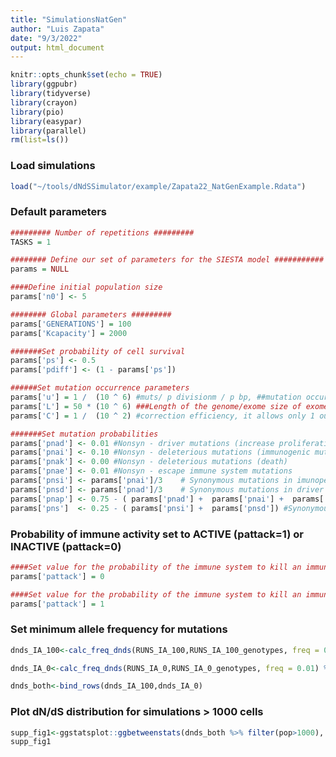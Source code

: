 ```yaml
---
title: "SimulationsNatGen"
author: "Luis Zapata"
date: "9/3/2022"
output: html_document
---
```


```r
knitr::opts_chunk$set(echo = TRUE)
library(ggpubr)
library(tidyverse)
library(crayon)
library(pio)
library(easypar)
library(parallel)
rm(list=ls())
```

### Load simulations

```r
load("~/tools/dNdSSimulator/example/Zapata22_NatGenExample.Rdata")
```

### Default parameters

```r
######### Number of repetitions #########
TASKS = 1

######## Define our set of parameters for the SIESTA model ###########
params = NULL

####Define initial population size
params['n0'] <- 5

######## Global parameters #########
params['GENERATIONS'] = 100
params['Kcapacity'] = 2000

#######Set probability of cell survival
params['ps'] <- 0.5
params['pdiff'] <- (1 - params['ps'])

######Set mutation occurrence parameters
params['u'] = 1 /  (10 ^ 6) #muts/ p divisionm / p bp, ##mutation occurrence/ polymerase error
params['L'] = 50 * (10 ^ 6) ###Length of the genome/exome size of exome syn plus nonsyn mutations
params['C'] = 1 /  (10 ^ 2) #correction efficiency, it allows only 1 out of X number of mutations to be preserved at each cell division

#######Set mutation probabilities
params['pnad'] <- 0.01 #Nonsyn - driver mutations (increase proliferation rate, oncogenes/ reduce correction efficiency, mut_modifiers, decrease death rate)
params['pnai'] <- 0.10 #Nonsyn - deleterious mutations (immunogenic mutations)
params['pnak'] <- 0.00 #Nonsyn - deleterious mutations (death)
params['pnae'] <- 0.01 #Nonsyn - escape immune system mutations
params['pnsi'] <- params['pnai']/3    # Synonymous mutations in imunopeptidome
params['pnsd'] <- params['pnad']/3    # Synonymous mutations in driver
params['pnap'] <- 0.75 - ( params['pnad'] +  params['pnai'] +  params['pnae'] +  params['pnak']) #Nonsyn - passenger mutations
params['pns']  <- 0.25 - ( params['pnsi'] +  params['pnsd']) #Synonymous mutations

```

### Probability of immune activity set to ACTIVE (pattack=1) or INACTIVE (pattack=0)

```r
####Set value for the probability of the immune system to kill an immunogenic population with probability 0 = INACTIVE
params['pattack'] = 0

####Set value for the probability of the immune system to kill an immunogenic population with probability 0 = ACTIVE
params['pattack'] = 1
```


### Set minimum allele frequency for mutations

```r
dnds_IA_100<-calc_freq_dnds(RUNS_IA_100,RUNS_IA_100_genotypes, freq = 0.01) %>% set_params(.,mod = "A",imm = "ACTIVE",esc = 0)

dnds_IA_0<-calc_freq_dnds(RUNS_IA_0,RUNS_IA_0_genotypes, freq = 0.01) %>% set_params(.,mod = "A",imm = "INACTIVE",esc = 0)

dnds_both<-bind_rows(dnds_IA_100,dnds_IA_0)
```

### Plot dN/dS distribution for simulations > 1000 cells

```r

supp_fig1<-ggstatsplot::ggbetweenstats(dnds_both %>% filter(pop>1000), x = "immune", y = "dnds_immune",plot.type = "box", type = "np",ylab = "Immune dN/dS", xlab = "Immune system")
supp_fig1

```
